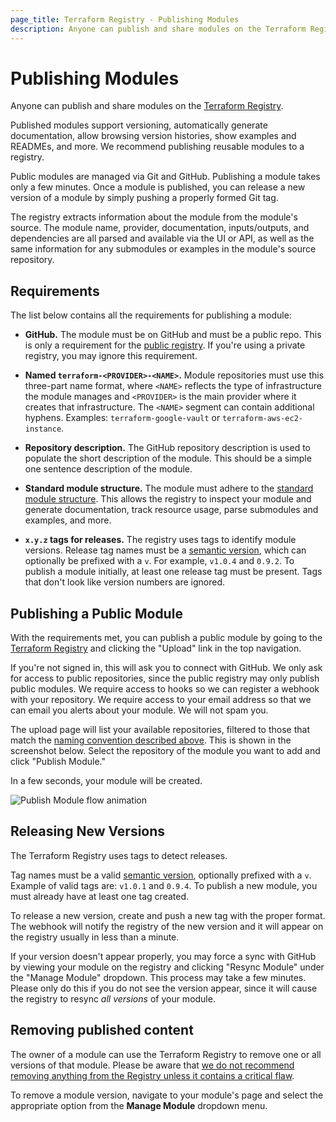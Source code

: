 ```yaml
---
page_title: Terraform Registry - Publishing Modules
description: Anyone can publish and share modules on the Terraform Registry.
---
```


# Publishing Modules

Anyone can publish and share modules on the [Terraform Registry](https://registry.terraform.io).

Published modules support versioning, automatically generate documentation,
allow browsing version histories, show examples and READMEs, and more. We
recommend publishing reusable modules to a registry.

Public modules are managed via Git and GitHub. Publishing a module takes only
a few minutes. Once a module is published, you can release a new version of
a module by simply pushing a properly formed Git tag.

The registry extracts information about the module from the module's source.
The module name, provider, documentation, inputs/outputs, and dependencies are
all parsed and available via the UI or API, as well as the same information for
any submodules or examples in the module's source repository.

## Requirements

The list below contains all the requirements for publishing a module:

- **GitHub.** The module must be on GitHub and must be a public repo.
  This is only a requirement for the [public registry](https://registry.terraform.io).
  If you're using a private registry, you may ignore this requirement.

- **Named `terraform-<PROVIDER>-<NAME>`.** Module repositories must use this
  three-part name format, where `<NAME>` reflects the type of infrastructure the
  module manages and `<PROVIDER>` is the main provider where it creates that
  infrastructure. The `<NAME>` segment can contain additional hyphens. Examples:
  `terraform-google-vault` or `terraform-aws-ec2-instance`.

- **Repository description.** The GitHub repository description is used
  to populate the short description of the module. This should be a simple
  one sentence description of the module.

- **Standard module structure.** The module must adhere to the
  [standard module structure](/terraform/language/modules/develop/structure).
  This allows the registry to inspect your module and generate documentation,
  track resource usage, parse submodules and examples, and more.

- **`x.y.z` tags for releases.** The registry uses tags to identify module
  versions. Release tag names must be a [semantic version](http://semver.org),
  which can optionally be prefixed with a `v`. For example, `v1.0.4` and `0.9.2`.
  To publish a module initially, at least one release tag must be present. Tags
  that don't look like version numbers are ignored.

## Publishing a Public Module

With the requirements met, you can publish a public module by going to
the [Terraform Registry](https://registry.terraform.io) and clicking the
"Upload" link in the top navigation.

If you're not signed in, this will ask you to connect with GitHub. We only
ask for access to public repositories, since the public registry may only
publish public modules. We require access to hooks so we can register a webhook
with your repository. We require access to your email address so that we can
email you alerts about your module. We will not spam you.

The upload page will list your available repositories, filtered to those that
match the [naming convention described above](#requirements). This is shown in
the screenshot below. Select the repository of the module you want to add and
click "Publish Module."

In a few seconds, your module will be created.

![Publish Module flow animation](/img/docs/registry-publish.gif)

## Releasing New Versions

The Terraform Registry uses tags to detect releases.

Tag names must be a valid [semantic version](http://semver.org), optionally
prefixed with a `v`. Example of valid tags are: `v1.0.1` and `0.9.4`. To publish
a new module, you must already have at least one tag created.

To release a new version, create and push a new tag with the proper format.
The webhook will notify the registry of the new version and it will appear
on the registry usually in less than a minute.

If your version doesn't appear properly, you may force a sync with GitHub
by viewing your module on the registry and clicking "Resync Module"
under the "Manage Module" dropdown. This process may take a few minutes.
Please only do this if you do not see the version appear, since it will
cause the registry to resync _all versions_ of your module.

## Removing published content

The owner of a module can use the Terraform Registry to remove one or all versions of that module. Please be aware that [we do not recommend removing anything from the Registry unless it contains a critical flaw](/terraform/registry/faq#how-do-i-remove-a-version-of-my-provider-module-or-policy-library-that-has-already-been-published).

To remove a module version, navigate to your module's page and select the appropriate option from the **Manage Module** dropdown menu.
